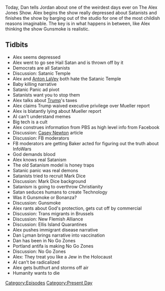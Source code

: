 {{DEFAULTSORT:
    #_EPISODE_0296:May 8, 2019
}}{{Episode
    | title           = May 8, 2019
    | caption         = Listen to this episode on [https://knowledgefight.libsyn.com/knowledge-fight-may-8-2019 Libsyn] [https://open.spotify.com/episode/2aNMZWuiUrkKL7TkLDCJt5 Spotify], Read the [[Transcript/296: May 8, 2019|Unofficial Transcript]]
    | episodeNumber   = 296
    | length          = 02:26:45
    | airDate         = May 15, 2019
    | coverageDate    = May 8, 2019
    | episodeType     = [[:Category:Present Day|Present Day]]
    | appearance      = [[Anton LaVey]], [[Casey Newton]], [[Mark Dice]], [[Dan Lyman]], [[Tim Pool]]
    | previousEpisode = [[295: Crossover With QAnon Anonymous]]
    | nextEpisode     = [[297: January 17-18, 2013]]
}}

{{Stub}}

Today, Dan tells Jordan about one of the weirdest days ever on The Alex Jones Show. Alex begins the show really depressed about Satanists and finishes the show by barging out of the studio for one of the most childish reasons imaginable. The key is in what happens in between, like Alex thinking the show Gunsmoke is realistic.

==Tidbits==

*Alex seems depressed
*Alex went to go see Hail Satan and is thrown off by it
*Democrats are all Satanists
*Discussion: Satanic Temple
*Alex and [[Anton LaVey]] both hate the Satanic Temple
*Baby killing narrative
*Satanic Panic ad pivot
*Satanists want you to stop them
*Alex talks about [[Donald Trump|Trump]]'s taxes
*Alex claims Trump waived executive privilege over Mueller report
*Alex is blatantly lying about Mueller report
*AI can't understand memes
*Big tech is a cult
*Alex construes information from PBS as high level info from Facebook
*Discussion: [[Casey Newton]] article
*Discussion: FB moderators
*FB moderators are getting Baker acted for figuring out the truth about InfoWars
*God demands blood
*Alex knows real Satanism
*The old Satanism model is honey traps
*Satanic panic was real demons
*Satanists tried to recruit Mark Dice
*Discussion: Mark Dice background
*Satanism is going to overthrow Christianity
*Satan seduces humans to create Technology
*Was it Gunsmoke or Bonanza?
*Discussion: Gunsmoke
*Alex rants about God's protection, gets cut off by commercial
*Discussion: Trans migrants in Brussels
*Discussion: New Flemish Alliance
*Discussion: Ellis Island Quarantines
*Alex pushes immigrant disease narrative
*Dan Lyman brings narrative into vaccination
*Dan has been in No Go Zones
*Portland antifa is making No Go Zones
*Discussion: No Go Zones
*Alex: They treat you like a Jew in the Holocaust
*AI can't be radicalized
*Alex gets butthurt and storms off air
*Humanity wants to die

[[Category:Episodes]]
[[Category:Present Day]]
